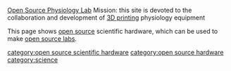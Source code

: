 [https://sites.google.com/site/3dprintingphysiolabefimov/home Open Source Physiology Lab] Mission: this site is devoted to the collaboration and development of [[3D printing]] physiology equipment

This page shows [[open source]] scientific hardware, which can be used to make [[open source labs]]. 

{{Gallery
|width=180
|height=135
|title= [https://sites.google.com/site/3dprintingphysiolabefimov/home Open Source Physiology Lab] 
|lines=4
|Image:Screen_Shot_2013-08-05_at_12.15.57_PM.png|[https://sites.google.com/site/3dprintingphysiolabefimov/our-products/designs Bubble Trap (Efimov)]
|Image:Screen_Shot_2013-08-05_at_11.56.57_AM.png|[https://sites.google.com/site/3dprintingphysiolabefimov/our-products/designs Electrode Holder1]
|Image:Screen_Shot_2013-08-05_at_11.57.02_AM.png|[https://sites.google.com/site/3dprintingphysiolabefimov/our-products/designs Electrode Holder2]
|Image:Screen_Shot_2013-08-01_at_1.29.03_PM.png|[https://sites.google.com/site/3dprintingphysiolabefimov/our-products/designs Luer Connector 1-way male slip stopcock base (Efimov)]
|Image:Screen_Shot_2013-08-01_at_1.29.41_PM.png|[https://sites.google.com/site/3dprintingphysiolabefimov/our-products/designs Luer Luer Connector 1-way male slip stopcock valve]
|Image:Screen_Shot_2013-08-01_at_1.28.30_PM.png|[https://sites.google.com/site/3dprintingphysiolabefimov/our-products/designs Luer Connector Male to Female (Efimov)]
|Image:Screen_Shot_2013-08-05_at_11.55.33_AM.png|[https://sites.google.com/site/3dprintingphysiolabefimov/our-products/designs Luer Mouse Chamber]
|Image:Mouse_Heart_Restrainer.png|[https://sites.google.com/site/3dprintingphysiolabefimov/our-products/designs Mouse Heart Restrainer.png]
|Image:Mouse_Restrainer2.png|[https://sites.google.com/site/3dprintingphysiolabefimov/our-products/designs Mouse Restrainer2.png]
}}

[[category:open source scientific hardware]]
[[category:open source hardware]]
[[category:science]]